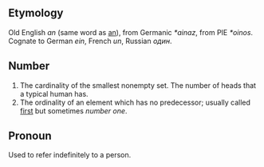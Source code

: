 == Etymology ==
Old English ''an'' (same word as [[an]]), from Germanic ''*ainaz'', from PIE ''*oinos''. Cognate to German ''ein'', French ''un'', Russian ''один''.

== Number ==
# The cardinality of the smallest nonempty set. The number of heads that a typical human has.
# The ordinality of an element which has no predecessor; usually called [[first]] but sometimes ''number one''.

== Pronoun ==
Used to refer indefinitely to a person.